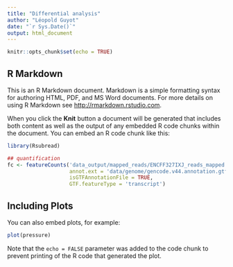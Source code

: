 ```yaml
---
title: "Differential analysis"
author: "Léopold Guyot"
date: "`r Sys.Date()`"
output: html_document
---
```


```r
knitr::opts_chunk$set(echo = TRUE)
```

## R Markdown

This is an R Markdown document. Markdown is a simple formatting syntax for authoring HTML, PDF, and MS Word documents. For more details on using R Markdown see <http://rmarkdown.rstudio.com>.

When you click the **Knit** button a document will be generated that includes both content as well as the output of any embedded R code chunks within the document. You can embed an R code chunk like this:

```r
library(Rsubread)

## quantification
fc <- featureCounts('data_output/mapped_reads/ENCFF327IXJ_reads_mapped.bam',
                    annot.ext = 'data/genome/gencode.v44.annotation.gtf.gz',
                    isGTFAnnotationFile = TRUE,
                    GTF.featureType = 'transcript')
```

## Including Plots

You can also embed plots, for example:

```r
plot(pressure)
```

Note that the `echo = FALSE` parameter was added to the code chunk to prevent printing of the R code that generated the plot.

